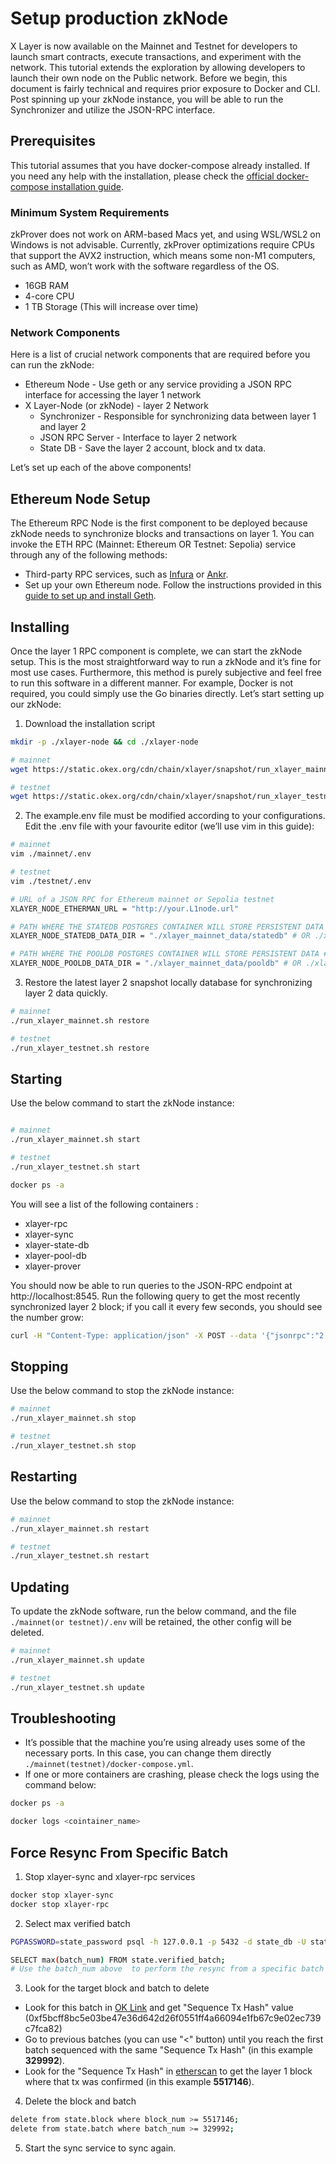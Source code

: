 # Setup production zkNode
X Layer is now available on the Mainnet and Testnet for developers to launch smart contracts, execute transactions, and experiment with the network. This tutorial extends the exploration by allowing developers to launch their own node on the Public network.
Before we begin, this document is fairly technical and requires prior exposure to Docker and CLI. Post spinning up your zkNode instance, you will be able to run the Synchronizer and utilize the JSON-RPC interface.

## Prerequisites
This tutorial assumes that you have docker-compose already installed. If you need any help with the installation, please check the [official docker-compose installation guide](https://docs.docker.com/compose/install/).

### Minimum System Requirements
<Tip title="CAUTION">zkProver does not work on ARM-based Macs yet, and using WSL/WSL2 on Windows is not advisable. Currently, zkProver optimizations require CPUs that support the AVX2 instruction, which means some non-M1 computers, such as AMD, won’t work with the software regardless of the OS.</Tip> 
 
- 16GB RAM
- 4-core CPU
- 1 TB Storage (This will increase over time) 

### Network Components
Here is a list of crucial network components that are required before you can run the zkNode:
- Ethereum Node - Use geth or any service providing a JSON RPC interface for accessing the layer 1 network
- X Layer-Node (or zkNode)  - layer 2 Network
  - Synchronizer - Responsible for synchronizing data between layer 1 and layer 2
  - JSON RPC Server - Interface to layer 2 network 
  - State DB - Save the layer 2 account, block and tx data.

Let’s set up each of the above components!

## Ethereum Node Setup
The Ethereum RPC Node is the first component to be deployed because zkNode needs to synchronize blocks and transactions on layer 1. You can invoke the ETH RPC (Mainnet: Ethereum OR Testnet: Sepolia) service through any of the following methods:
- Third-party RPC services, such as [Infura](https://www.infura.io/) or [Ankr](https://www.ankr.com/).
- Set up your own Ethereum node. Follow the instructions provided in this [guide to set up and install Geth](https://geth.ethereum.org/docs/getting-started/installing-geth).

## Installing
Once the layer 1 RPC component is complete, we can start the zkNode setup. This is the most straightforward way to run a zkNode and it’s fine for most use cases. 
Furthermore, this method is purely subjective and feel free to run this software in a different manner. For example, Docker is not required, you could simply use the Go binaries directly.
Let’s start setting up our zkNode:

1. Download the installation script
``` bash
mkdir -p ./xlayer-node && cd ./xlayer-node

# mainnet
wget https://static.okex.org/cdn/chain/xlayer/snapshot/run_xlayer_mainnet.sh && chmod +x run_xlayer_mainnet.sh && ./run_xlayer_mainnet.sh init && cp ./mainnet/example.env ./mainnet/.env

# testnet
wget https://static.okex.org/cdn/chain/xlayer/snapshot/run_xlayer_testnet.sh && chmod +x run_xlayer_testnet.sh && ./run_xlayer_testnet.sh init && cp ./testnet/example.env ./testnet/.env
```

2. The example.env file must be modified according to your configurations. Edit the .env file with your favourite editor (we’ll use vim in this guide): 

``` bash
# mainnet
vim ./mainnet/.env

# testnet
vim ./testnet/.env
```

``` bash
# URL of a JSON RPC for Ethereum mainnet or Sepolia testnet
XLAYER_NODE_ETHERMAN_URL = "http://your.L1node.url"

# PATH WHERE THE STATEDB POSTGRES CONTAINER WILL STORE PERSISTENT DATA
XLAYER_NODE_STATEDB_DATA_DIR = "./xlayer_mainnet_data/statedb" # OR ./xlayer_testnet_datastatedb/ for testnet

# PATH WHERE THE POOLDB POSTGRES CONTAINER WILL STORE PERSISTENT DATA #
XLAYER_NODE_POOLDB_DATA_DIR = "./xlayer_mainnet_data/pooldb" # OR ./xlayer_testnet_data/pooldb/ for testnet
```

3. Restore the latest layer 2 snapshot  locally database for synchronizing  layer 2 data quickly.
``` bash
# mainnet
./run_xlayer_mainnet.sh restore 

# testnet
./run_xlayer_testnet.sh restore 
```

## Starting
Use the below command to start the zkNode instance:
``` bash

# mainnet
./run_xlayer_mainnet.sh start

# testnet
./run_xlayer_testnet.sh start

docker ps -a
```

You will see a list of the following containers :
  - xlayer-rpc
  - xlayer-sync
  - xlayer-state-db
  - xlayer-pool-db
  - xlayer-prover

You should now be able to run queries to the JSON-RPC endpoint at http://localhost:8545.
Run the following query to get the most recently synchronized layer 2 block; if you call it every few seconds, you should see the number grow:
``` bash
curl -H "Content-Type: application/json" -X POST --data '{"jsonrpc":"2.0","method":"eth_blockNumber","params":[],"id":83}' http://localhost:8545
```

## Stopping
Use the below command to stop the zkNode instance:
``` bash
# mainnet
./run_xlayer_mainnet.sh stop

# testnet
./run_xlayer_testnet.sh stop
```

## Restarting
Use the below command to stop the zkNode instance:
``` bash
# mainnet
./run_xlayer_mainnet.sh restart

# testnet
./run_xlayer_testnet.sh restart
```
## Updating
To update the zkNode software, run the below command, and the file ```./mainnet(or testnet)/.env``` will be retained, the other config will be deleted.
``` bash
# mainnet
./run_xlayer_mainnet.sh update

# testnet
./run_xlayer_testnet.sh update
```

## Troubleshooting
- It’s possible that the machine you’re using already uses some of the necessary ports. In this case, you can change them directly ```./mainnet(testnet)/docker-compose.yml```.
- If one or more containers are crashing, please check the logs using the command below:
``` bash
docker ps -a

docker logs <cointainer_name>
```

## Force Resync From Specific Batch

1. Stop xlayer-sync and xlayer-rpc services
``` bash
docker stop xlayer-sync
docker stop xlayer-rpc
```
2. Select max  verified batch
``` bash
PGPASSWORD=state_password psql -h 127.0.0.1 -p 5432 -d state_db -U state_user

SELECT max(batch_num) FROM state.verified_batch;
# Use the batch_num above  to perform the resync from a specific batch (e.g. 330000):
```

3. Look for the target block and batch to delete
- Look for this batch in [OK Link](https://www.oklink.com/xlayer-test/batch/330000 "OK Link")
and get "Sequence Tx Hash" value (0xf5bcff8bc5e03be47e36d642d26f0551ff4a66094e1fb67c9e02ec739c7fca82)
- Go to previous batches (you can use "\<" button) until you reach the first batch sequenced with the same "Sequence Tx Hash" (in this example **329992**). 
- Look for the "Sequence Tx Hash" in [etherscan](https://sepolia.etherscan.io/tx/0xf5bcff8bc5e03be47e36d642d26f0551ff4a66094e1fb67c9e02ec739c7fca82 "Sequence Tx Hash") to get the layer 1 block where that tx was confirmed (in this example **5517146**). 
4. Delete the block and batch
``` bash
delete from state.block where block_num >= 5517146; 
delete from state.batch where batch_num >= 329992;
```
5. Start the sync service to sync again.
